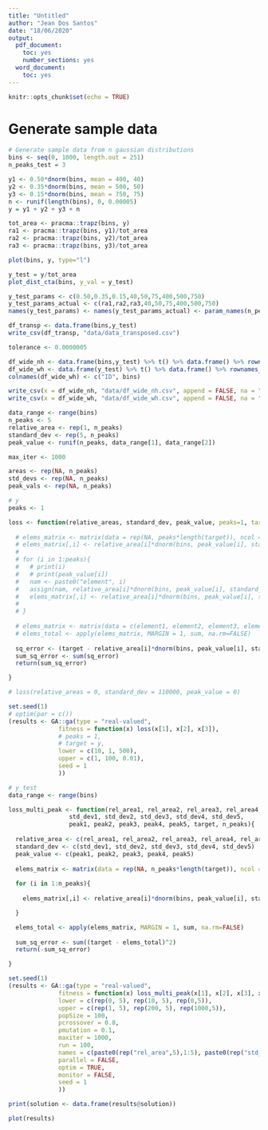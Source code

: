 ```yaml
---
title: "Untitled"
author: "Jean Dos Santos"
date: "18/06/2020"
output: 
  pdf_document: 
    toc: yes
    number_sections: yes
  word_document: 
    toc: yes
---
```


```r
knitr::opts_chunk$set(echo = TRUE)
```


# Generate sample data


```r
# Generate sample data from n gaussian distributions
bins <- seq(0, 1000, length.out = 251)
n_peaks_test = 3

y1 <- 0.50*dnorm(bins, mean = 400, 40)
y2 <- 0.35*dnorm(bins, mean = 500, 50) 
y3 <- 0.15*dnorm(bins, mean = 750, 75) 
n <- runif(length(bins), 0, 0.00005)
y = y1 + y2 + y3 + n

tot_area <- pracma::trapz(bins, y)
ra1 <- pracma::trapz(bins, y1)/tot_area
ra2 <- pracma::trapz(bins, y2)/tot_area
ra3 <- pracma::trapz(bins, y3)/tot_area

plot(bins, y, type="l")

y_test = y/tot_area
plot_dist_cta(bins, y_val = y_test)

y_test_params <- c(0.50,0.35,0.15,40,50,75,400,500,750)
y_test_params_actual <- c(ra1,ra2,ra3,40,50,75,400,500,750)
names(y_test_params) <- names(y_test_params_actual) <- param_names(n_peaks_test)

df_transp <- data.frame(bins,y_test)
write_csv(df_transp, "data/data_transposed.csv")

tolerance <- 0.0000005
```


```r
df_wide_nh <- data.frame(bins,y_test) %>% t() %>% data.frame() %>% rownames_to_column(var = "ID")
df_wide_wh <- data.frame(y_test) %>% t() %>% data.frame() %>% rownames_to_column(var = "ID")
colnames(df_wide_wh) <- c("ID", bins)

write_csv(x = df_wide_nh, "data/df_wide_nh.csv", append = FALSE, na = "")
write_csv(x = df_wide_wh, "data/df_wide_wh.csv", append = FALSE, na = "")
```


```r
data_range <- range(bins)
n_peaks <- 5
relative_area <- rep(1, n_peaks)
standard_dev <- rep(5, n_peaks)
peak_value <- runif(n_peaks, data_range[1], data_range[2])

max_iter <- 1000

areas <- rep(NA, n_peaks)
std_devs <- rep(NA, n_peaks)
peak_vals <- rep(NA, n_peaks)

# y
peaks <- 1

loss <- function(relative_areas, standard_dev, peak_value, peaks=1, target=y){
  
  # elems_matrix <- matrix(data = rep(NA, peaks*length(target)), ncol = peaks)
  # elems_matrix[,i] <- relative_area[i]*dnorm(bins, peak_value[i], standard_dev[i])
  # 
  # for (i in 1:peaks){
  #   # print(i)
  #   # print(peak_value[i])
  #   nam <- paste0("element", i)
  #   assign(nam, relative_area[i]*dnorm(bins, peak_value[i], standard_dev[i]))
  #   elems_matrix[,i] <- relative_area[i]*dnorm(bins, peak_value[i], standard_dev[i])
  #   
  # }
  
  # elems_matrix <- matrix(data = c(element1, element2, element3, element4, element5), ncol = peaks)
  # elems_total <- apply(elems_matrix, MARGIN = 1, sum, na.rm=FALSE)
  
  sq_error <- (target - relative_area[i]*dnorm(bins, peak_value[i], standard_dev[i]))^2
  sum_sq_error <- sum(sq_error)
  return(sum_sq_error)

}

# loss(relative_areas = 0, standard_dev = 110000, peak_value = 0)

set.seed(1)
# optim(par = c())
(results <- GA::ga(type = "real-valued", 
              fitness = function(x) loss(x[1], x[2], x[3]),
              # peaks = 1,
              # target = y,
              lower = c(10, 1, 500),
              upper = c(1, 100, 0.01),
              seed = 1
              ))


```


```r
# y_test
data_range <- range(bins)

loss_multi_peak <- function(rel_area1, rel_area2, rel_area3, rel_area4, rel_area5, 
                 std_dev1, std_dev2, std_dev3, std_dev4, std_dev5, 
                 peak1, peak2, peak3, peak4, peak5, target, n_peaks){
  
  relative_area <- c(rel_area1, rel_area2, rel_area3, rel_area4, rel_area5)
  standard_dev <- c(std_dev1, std_dev2, std_dev3, std_dev4, std_dev5)
  peak_value <- c(peak1, peak2, peak3, peak4, peak5)
  
  elems_matrix <- matrix(data = rep(NA, n_peaks*length(target)), ncol = n_peaks)
  
  for (i in 1:n_peaks){
    
    elems_matrix[,i] <- relative_area[i]*dnorm(bins, peak_value[i], standard_dev[i])

  }

  elems_total <- apply(elems_matrix, MARGIN = 1, sum, na.rm=FALSE)
  
  sum_sq_error <- sum((target - elems_total)^2)
  return(-sum_sq_error)

}

set.seed(1)
(results <- GA::ga(type = "real-valued", 
              fitness = function(x) loss_multi_peak(x[1], x[2], x[3], x[4], x[5], x[6], x[7], x[8], x[9], x[10], x[11], x[12], x[13], x[14], x[15], target = y_test, n_peaks = 5),
              lower = c(rep(0, 5), rep(10, 5), rep(0,5)),
              upper = c(rep(1, 5), rep(200, 5), rep(1000,5)),
              popSize = 100, 
              pcrossover = 0.8,
              pmutation = 0.1, 
              maxiter = 1000,
              run = 100,
              names = c(paste0(rep("rel_area",5),1:5), paste0(rep("std_dev",5),1:5), paste0(rep("peak",5),1:5)),
              parallel = FALSE,
              optim = TRUE,
              monitor = FALSE,
              seed = 1
              ))

print(solution <- data.frame(results@solution))

plot(results)
```































































